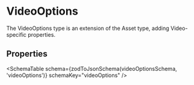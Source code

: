 


# VideoOptions

The VideoOptions type is an extension of the Asset type, adding Video-specific properties.

## Properties

<SchemaTable schema={zodToJsonSchema(videoOptionsSchema, 'videoOptions')} schemaKey="videoOptions" />